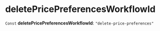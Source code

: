 
# deletePricePreferencesWorkflowId

 `Const` **deletePricePreferencesWorkflowId**: `"delete-price-preferences"`
